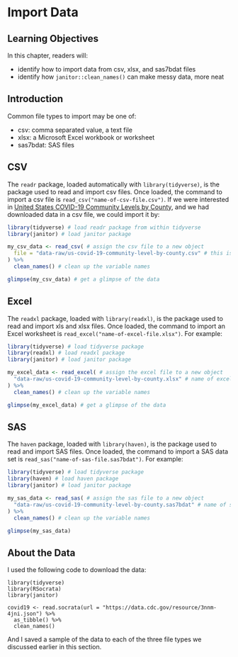 # Import Data

## Learning Objectives

In this chapter, readers will:

-   identify how to import data from csv, xlsx, and sas7bdat files
-   identify how `janitor::clean_names()` can make messy data, more neat

## Introduction

Common file types to import may be one of:

-   csv: comma separated value, a text file
-   xlsx: a Microsoft Excel workbook or worksheet
-   sas7bdat: SAS files

## CSV

The `readr` package, loaded automatically with `library(tidyverse)`, is the package used to read and import csv files. Once loaded, the command to import a csv file is `read_csv("name-of-csv-file.csv")`. If we were interested in [United States COVID-19 Community Levels by County](https://data.cdc.gov/Public-Health-Surveillance/United-States-COVID-19-Community-Levels-by-County/3nnm-4jni/data), and we had downloaded data in a csv file, we could import it by:

```r
library(tidyverse) # load readr package from within tidyverse
library(janitor) # load janitor package

my_csv_data <- read_csv( # assign the csv file to a new object
  file = "data-raw/us-covid-19-community-level-by-county.csv" # this is the file to read
) %>%
  clean_names() # clean up the variable names

glimpse(my_csv_data) # get a glimpse of the data 
```

## Excel

The `readxl` package, loaded with `library(readxl)`, is the package used to read and import xls and xlsx files. Once loaded, the command to import an Excel worksheet is `read_excel("name-of-excel-file.xlsx")`. For example:

```r
library(tidyverse) # load tidyverse package
library(readxl) # load readxl package
library(janitor) # load janitor package

my_excel_data <- read_excel( # assign the excel file to a new object
  "data-raw/us-covid-19-community-level-by-county.xlsx" # name of excel file
) %>%
  clean_names() # clean up the variable names

glimpse(my_excel_data) # get a glimpse of the data
```

## SAS

The `haven` package, loaded with `library(haven)`, is the package used to read and import SAS files. Once loaded, the command to import a SAS data set is `read_sas("name-of-sas-file.sas7bdat")`. For example:

```r
library(tidyverse) # load tidyverse package
library(haven) # load haven package
library(janitor) # load janitor package

my_sas_data <- read_sas( # assign the sas file to a new object
  "data-raw/us-covid-19-community-level-by-county.sas7bdat" # name of sas file
) %>%
  clean_names() # clean up the variable names

glimpse(my_sas_data)
```

## About the Data

I used the following code to download the data:

    library(tidyverse)
    library(RSocrata)
    library(janitor)

    covid19 <- read.socrata(url = "https://data.cdc.gov/resource/3nnm-4jni.json") %>%
      as_tibble() %>%
      clean_names()

And I saved a sample of the data to each of the three file types we discussed earlier in this section.
